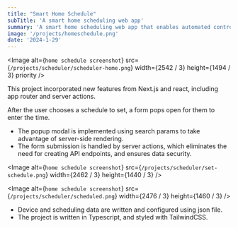```yaml
---
title: "Smart Home Schedule"
subTitle: 'A smart home scheduling web app'
summary: 'A smart home scheduling web app that enables automated control of smart devices via user-set schedules'
image: '/projects/homeschedule.png'
date: '2024-1-29'
---
```


<Image
  alt={`home schedule screenshot`}
  src={`/projects/scheduler/scheduler-home.png`}
  width={2542 / 3}
  height={1494 / 3}
  priority
/>

This project incorporated new features from Next.js and react, including app router and server actions.

After the user chooses a schedule to set, a form pops open for them to enter the time. 
- The popup modal is implemented using search params to take advantage of server-side rendering.
- The form submission is handled by server actions, which eliminates the need for creating API endpoints, and ensures data security.

<Image
  alt={`home schedule screenshot`}
  src={`/projects/scheduler/set-schedule.png`}
  width={2462 / 3}
  height={1440 / 3}
/>

<Image
  alt={`home schedule screenshot`}
  src={`/projects/scheduler/scheduled.png`}
  width={2476 / 3}
  height={1460 / 3}
/>

- Device and scheduling data are written and configured using json file.
- The project is written in Typescript, and styled with TailwindCSS.